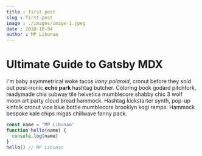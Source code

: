 ```yaml
---
title : first post
slug : first-post
image : ./images/image-1.jpeg
date : 2020-10-04
author : MP Libunao
---
```



# Ultimate Guide to Gatsby MDX

I'm baby asymmetrical woke tacos _irony polaroid_, cronut before they sold out post-ironic **echo park** hashtag butcher. Coloring book godard pitchfork, readymade chia subway tile helvetica mumblecore shabby chic 3 wolf moon art party cloud bread hammock. Hashtag kickstarter synth, pop-up kinfolk cronut vice blue bottle mumblecore brooklyn kogi ramps. Hammock bespoke kale chips migas chillwave fanny pack.


<Counter />
 
<div className='code'>

```javascript
const name = 'MP Libunao'
function hello(name) {
  console.log(name)
}
hello() // MP Libunao
```

</div>